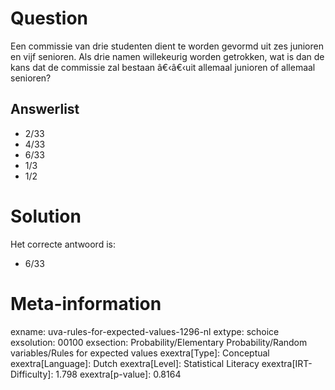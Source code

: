 Question
========

Een commissie van drie studenten dient te worden gevormd uit zes
junioren en vijf senioren. Als drie namen willekeurig worden getrokken,
wat is dan de kans dat de commissie zal bestaan â€‹â€‹uit allemaal
junioren of allemaal senioren?

Answerlist
----------

* 2/33
* 4/33
* 6/33
* 1/3
* 1/2

Solution
========

Het correcte antwoord is: 

* 6/33

Meta-information
================
exname: uva-rules-for-expected-values-1296-nl
extype: schoice
exsolution: 00100
exsection: Probability/Elementary Probability/Random variables/Rules for expected values
exextra[Type]: Conceptual
exextra[Language]: Dutch
exextra[Level]: Statistical Literacy
exextra[IRT-Difficulty]: 1.798
exextra[p-value]: 0.8164
